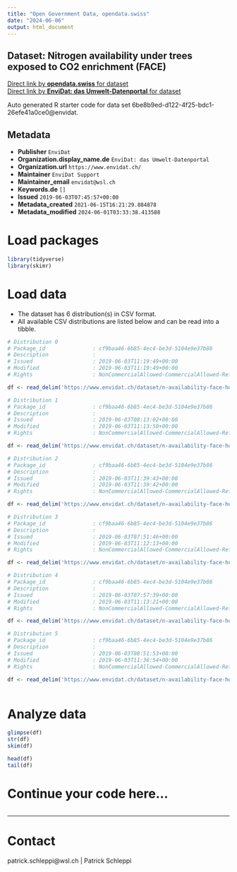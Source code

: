 ```yaml
---
title: "Open Government Data, opendata.swiss"
date: "2024-06-06"
output: html_document
---
```


## Dataset: Nitrogen availability under trees exposed to CO2 enrichment (FACE)



[Direct link by **opendata.swiss** for dataset](https://opendata.swiss/de/dataset/nitrogen-availability-under-trees-exposed-to-co2-enrichment-face)<br>
[Direct link by **EnviDat: das Umwelt-Datenportal** for dataset](https://www.envidat.ch/#/metadata/n-availability-face-hofstetten)

Auto generated R starter code for data set 6be8b9ed-d122-4f25-bdc1-26efe41a0ce0@envidat.

## Metadata

- **Publisher** `EnviDat`
- **Organization.display_name.de** `EnviDat: das Umwelt-Datenportal`
- **Organization.url** `https://www.envidat.ch/`
- **Maintainer** `EnviDat Support`
- **Maintainer_email** `envidat@wsl.ch`
- **Keywords.de** `[]`
- **Issued** `2019-06-03T07:45:57+00:00`
- **Metadata_created** `2021-06-15T16:21:29.884878`
- **Metadata_modified** `2024-06-01T03:33:38.413588`


# Load packages

```r

library(tidyverse)
library(skimr)

```

# Load data

-   The dataset has 6 distribution(s) in CSV format.
-   All available CSV distributions are listed below and can be read into a tibble.

```r

# Distribution 0
# Package_id               : cf9baa46-6b85-4ec4-be3d-5104e9e37b86
# Description              : 
# Issued                   : 2019-06-03T11:19:49+00:00
# Modified                 : 2019-06-03T11:19:49+00:00
# Rights                   : NonCommercialAllowed-CommercialAllowed-ReferenceRequired

df <- read_delim('https://www.envidat.ch/dataset/n-availability-face-hofstetten/resource/594288d3-95ff-4ad6-914e-d3e9c1d0ea42')

# Distribution 1
# Package_id               : cf9baa46-6b85-4ec4-be3d-5104e9e37b86
# Description              : 
# Issued                   : 2019-06-03T08:13:02+00:00
# Modified                 : 2019-06-03T11:13:50+00:00
# Rights                   : NonCommercialAllowed-CommercialAllowed-ReferenceRequired

df <- read_delim('https://www.envidat.ch/dataset/n-availability-face-hofstetten/resource/50749920-cf85-4140-8802-54beffcf490e')

# Distribution 2
# Package_id               : cf9baa46-6b85-4ec4-be3d-5104e9e37b86
# Description              : 
# Issued                   : 2019-06-03T11:39:43+00:00
# Modified                 : 2019-06-03T11:39:42+00:00
# Rights                   : NonCommercialAllowed-CommercialAllowed-ReferenceRequired

df <- read_delim('https://www.envidat.ch/dataset/n-availability-face-hofstetten/resource/f6a9e85f-187b-4a55-9f57-e243d14906ab')

# Distribution 3
# Package_id               : cf9baa46-6b85-4ec4-be3d-5104e9e37b86
# Description              : 
# Issued                   : 2019-06-03T07:51:46+00:00
# Modified                 : 2019-06-03T11:12:13+00:00
# Rights                   : NonCommercialAllowed-CommercialAllowed-ReferenceRequired

df <- read_delim('https://www.envidat.ch/dataset/n-availability-face-hofstetten/resource/1e7dfaf0-d504-4bab-ae3b-8f96181b4e84')

# Distribution 4
# Package_id               : cf9baa46-6b85-4ec4-be3d-5104e9e37b86
# Description              : 
# Issued                   : 2019-06-03T07:57:39+00:00
# Modified                 : 2019-06-03T11:13:21+00:00
# Rights                   : NonCommercialAllowed-CommercialAllowed-ReferenceRequired

df <- read_delim('https://www.envidat.ch/dataset/n-availability-face-hofstetten/resource/3cfe06e1-c280-4b18-903a-321ceef6044a')

# Distribution 5
# Package_id               : cf9baa46-6b85-4ec4-be3d-5104e9e37b86
# Description              : 
# Issued                   : 2019-06-03T08:51:53+00:00
# Modified                 : 2019-06-03T11:36:54+00:00
# Rights                   : NonCommercialAllowed-CommercialAllowed-ReferenceRequired

df <- read_delim('https://www.envidat.ch/dataset/n-availability-face-hofstetten/resource/dc99385c-0ab8-4c7f-88cd-cf53ba0aea41')



```

# Analyze data

```r

glimpse(df)
str(df)
skim(df)

head(df)
tail(df)

```

# Continue your code here...

```r

```

------------------------------------------------------------------------

# Contact

patrick.schleppi@wsl.ch | Patrick Schleppi
